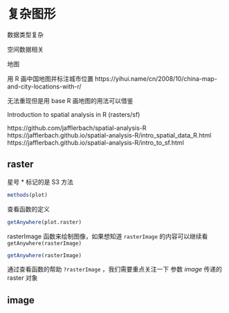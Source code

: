 # 复杂图形 {#advanced-graph}

数据类型复杂

空间数据相关

地图

用 R 画中国地图并标注城市位置
https://yihui.name/cn/2008/10/china-map-and-city-locations-with-r/

无法重现但是用 base R 画地图的用法可以借鉴

Introduction to spatial analysis in R (rasters/sf) 

https://github.com/jafflerbach/spatial-analysis-R
https://jafflerbach.github.io/spatial-analysis-R/intro_spatial_data_R.html
https://jafflerbach.github.io/spatial-analysis-R/intro_to_sf.html

## raster

星号 * 标记的是 S3 方法

```r
methods(plot)
```

查看函数的定义

```r
getAnywhere(plot.raster)
```

rasterImage 函数来绘制图像，如果想知道 `rasterImage` 的内容可以继续看 `getAnywhere(rasterImage)`

```r
getAnywhere(rasterImage)
```

通过查看函数的帮助 `?rasterImage` ，我们需要重点关注一下
参数 *image* 传递的 raster 对象

## image




